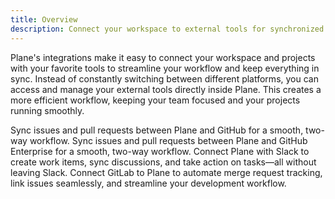 ```yaml
---
title: Overview
description: Connect your workspace to external tools for synchronized workflows, reduced context switching, and improved team efficiency.
---
```



Plane's integrations make it easy to connect your workspace and projects with your favorite tools to streamline your workflow and keep everything in sync. Instead of constantly switching between different platforms, you can access and manage your external tools directly inside Plane. This creates a more efficient workflow, keeping your team focused and your projects running smoothly.

<CardGroup cols={2}>
  <Card title="Github" icon="FaGithub" href="/integrations/github">
    Sync issues and pull requests between Plane and GitHub for a smooth, two-way workflow.
  </Card>
  <Card title="GitHub Enterprise" icon="FaGithub" href="/integrations/github?edition=github-enterprise#connect-github-organization">
    Sync issues and pull requests between Plane and GitHub Enterprise for a smooth, two-way workflow.
  </Card>
  <Card title="Slack" icon="FaSlack" href="/integrations/slack">
    Connect Plane with Slack to create work items, sync discussions, and take action on tasks—all without leaving Slack.
  </Card>
  <Card title="GitLab" icon="FaGitlab" href="/integrations/gitlab">
    Connect GitLab to Plane to automate merge request tracking, link issues seamlessly, and streamline your development
    workflow.
  </Card>
</CardGroup>
